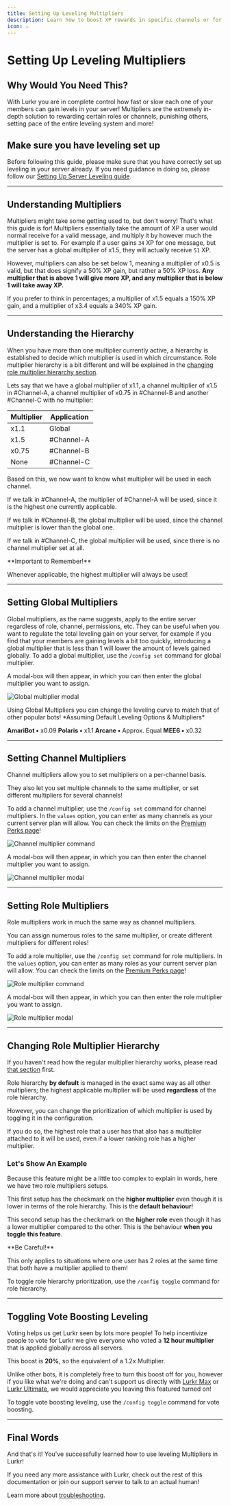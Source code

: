 ```yaml
---
title: Setting Up Leveling Multipliers
description: Learn how to boost XP rewards in specific channels or for members with certain roles, shaping your server's leveling experience
icon: ⚠️
---
```



# Setting Up Leveling Multipliers

## Why Would You Need This?

With Lurkr you are in complete control how fast or slow each one of your members can gain levels in your server! Multipliers are the extremely in-depth solution to rewarding certain roles or channels, punishing others, setting pace of the entire leveling system and more!

## Make sure you have leveling set up

Before following this guide, please make sure that you have correctly set up leveling in your server already. If you need guidance in doing so, please follow our [Setting Up Server Leveling guide](/bot/guides/setting-up-server-leveling).

---

## Understanding Multipliers

Multipliers might take some getting used to, but don't worry! That's what this guide is for! Multipliers essentially take the amount of XP a user would normal receive for a valid message, and multiply it by however much the multiplier is set to. For example if a user gains `34` XP for one message, but the server has a global multiplier of x1.5, they will actually receive `51` XP.

However, multipliers can also be set below 1, meaning a multiplier of x0.5 is valid, but that does signify a 50% XP gain, but rather a 50% XP loss. **Any multiplier that is above 1 will give more XP, and any multiplier that is below 1 will take away XP.**

<Callout type="info">
If you prefer to think in percentages; a multiplier of x1.5 equals a 150% XP gain, and a multiplier of x3.4 equals a 340% XP gain.
</Callout>

---

## Understanding the Hierarchy

When you have more than one multiplier currently active, a hierarchy is established to decide which multiplier is used in which circumstance. Role multiplier hierarchy is a bit different and will be explained in the [changing role multiplier hierarchy section](#changing-role-multiplier-hierarchy).

Lets say that we have a global multiplier of x1.1, a channel multiplier of x1.5 in #Channel-A, a channel multiplier of x0.75 in #Channel-B and another #Channel-C with no multiplier:

| Multiplier | Application |
|------------|-------------|
| x1.1 | Global |
| x1.5 | #Channel-A |
| x0.75 | #Channel-B |
| None | #Channel-C |

Based on this, we now want to know what multiplier will be used in each channel.

If we talk in #Channel-A, the multiplier of #Channel-A will be used, since it is the highest one currently applicable.

If we talk in #Channel-B, the global multiplier will be used, since the channel multiplier is lower than the global one.

If we talk in #Channel-C, the global multiplier will be used, since there is no channel multiplier set at all.

<Callout type="default">
**Important to Remember!**

Whenever applicable, the highest multiplier will always be used!
</Callout>

---

## Setting Global Multipliers

Global multipliers, as the name suggests, apply to the entire server regardless of role, channel, permissions, etc. They can be useful when you want to regulate the total leveling gain on your server, for example if you find that your members are gaining levels a bit too quickly, introducing a global multiplier that is less than 1 will lower the amount of levels gained globally. To add a global multiplier, use the `/config set` command for global multiplier.

A modal-box will then appear, in which you can then enter the global multiplier you want to assign.

![Global multiplier modal](../../_assets/Discord_6e1IeynbEU.png)

<Callout type="info">
Using Global Multipliers you can change the leveling curve to match that of other popular bots!
*Assuming Default Leveling Options & Multipliers*

**AmariBot •** x0.09
**Polaris •** x1.1
**Arcane •** Approx. Equal
**MEE6 •** x0.32
</Callout>

---

## Setting Channel Multipliers

Channel multipliers allow you to set multipliers on a per-channel basis.

They also let you set multiple channels to the same multiplier, or set different multipliers for several channels!

To add a channel multiplier, use the `/config set` command for channel multipliers. In the `values` option, you can enter as many channels as your current server plan will allow. You can check the limits on the [Premium Perks page](/bot/information/premium-perks)!

![Channel multiplier command](../../_assets/Discord_uurV72g0Fj.png)

A modal-box will then appear, in which you can then enter the channel multiplier you want to assign.

![Channel multiplier modal](../../_assets/Discord_OtotKKrjXA.png)

---

## Setting Role Multipliers

Role multipliers work in much the same way as channel multipliers.

You can assign numerous roles to the same multiplier, or create different multipliers for different roles!

To add a role multiplier, use the `/config set` command for role multipliers. In the `values` option, you can enter as many roles as your current server plan will allow. You can check the limits on the [Premium Perks page](/bot/information/premium-perks)!

![Role multiplier command](../../_assets/uizbhw6.png)

A modal-box will then appear, in which you can then enter the role multiplier you want to assign.

![Role multiplier modal](../../_assets/8rrblnf.png)

---

## Changing Role Multiplier Hierarchy

If you haven't read how the regular multiplier hierarchy works, please read [that section](#understanding-the-hierarchy) first.

Role hierarchy **by default** is managed in the exact same way as all other multipliers; the highest applicable multiplier will be used **regardless** of the role hierarchy.

However, you can change the prioritization of which multiplier is used by toggling it in the configuration.

If you do so, the highest role that a user has that also has a multiplier attached to it will be used, even if a lower ranking role has a higher multiplier.

### Let's Show An Example

Because this feature might be a little too complex to explain in words, here we have two role multipliers setups.

This first setup has the checkmark on the **higher multiplier** even though it is lower in terms of the role hierarchy. This is the **default behaviour**!

This second setup has the checkmark on the **higher role** even though it has a lower multiplier compared to the other. This is the behaviour **when you toggle this feature**.

<Callout type="warning">
**Be Careful!**

This only applies to situations where one user has 2 roles at the same time that both have a multiplier applied to them!
</Callout>

To toggle role hierarchy prioritization, use the `/config toggle` command for role hierarchy.

---

## Toggling Vote Boosting Leveling

Voting helps us get Lurkr seen by lots more people! To help incentivize people to vote for Lurkr we give everyone who voted a **12 hour multiplier** that is applied globally across all servers.

This boost is **20%**, so the equivalent of a 1.2x Multiplier.

Unlike other bots, it is completely free to turn this boost off for you, however if you like what we're doing and can't support us directly with [Lurkr Max](/bot/information/premium-perks) or [Lurkr Ultimate](/bot/information/premium-perks), we would appreciate you leaving this featured turned on!

To toggle vote boosting leveling, use the `/config toggle` command for vote boosting.

---

## Final Words

And that's it! You've successfully learned how to use leveling Multipliers in Lurkr!

If you need any more assistance with Lurkr, check out the rest of this documentation or join our support server to talk to an actual human!

Learn more about [troubleshooting](/bot/information/troubleshooting).